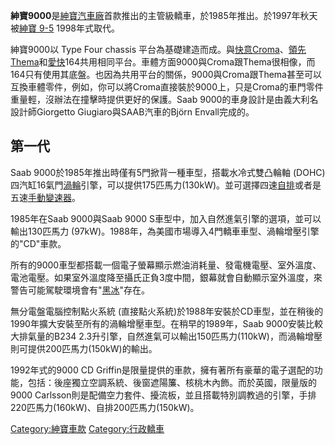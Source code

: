 {{noteTA
|T = zh-hans:萨博9000; zh-tw:紳寶9000; zh-hk:紳寶9000;
|1 = zh-hans:萨博; zh-tw:紳寶; zh-hk:紳寶;
}}
{{Inappropriate person|time=2017-1-27}}
{{Infobox Automobile
|name=紳寶 9000
|manufacturer=[[萨博汽車|紳寶]]
|parent_company =[[通用汽車公司|通用汽車公司]]
|production=1985-1998<br />(生產503,087輛)
|class=[[主管級房車|主管級房車]]
|image=[[File:1993_Saab_9000_CS_2.3i_hatchback_(2015-07-09)_01.jpg|260px]]
|successor=[[紳寶_9-5|紳寶 9-5]]|body_style=4門 [[轎車|轎車]]<br />5門 [[掀背|掀背]]
|layout=[[前置引擎|前置引擎]] [[前輪驅動|前輪驅動]]
|wheelbase=2672 mm
|transmission=4速 [[自排|自排]]<br />
5速 [[手排|手動變速器]]
}}

'''紳寶9000'''是[[紳寶汽車|紳寶汽車廠]]首款推出的主管級轎車，於1985年推出。於1997年秋天被[[紳寶_9-5|紳寶 9-5]] 1998年式取代。

紳寶9000以 Type Four chassis 平台為基礎建造而成。與[[快意|快意]]Croma、[[蓝旗亚|領先]]Thema和[[阿尔法·罗密欧|愛快]]164共用相同平台。車體方面9000與Croma跟Thema很相像，而164只有使用其底盤。也因為共用平台的關係，9000與Croma跟Thema甚至可以互換車體零件，例如，你可以將Croma直接裝於9000上，只是Croma的車門零件重量輕，沒辦法在撞擊時提供更好的保護。Saab 9000的車身設計是由義大利名設計師Giorgetto Giugiaro與SAAB汽車的Björn Envall完成的。

==第一代==
{{Infobox Automobile generation
|name=第一代
|assembly={{SWE}}[[特羅爾海坦|特羅爾海坦]]<br />
{{FIN}}[[新考蓬基|新考蓬基]](1985-1991)
|image=[[File:1985_Saab_9000_(9192309363).jpg|250px]]
|production=1985–1992
|engine=2.0L 130匹馬力 <br />[[直列四缸|直列四汽缸]]引擎<br />2.0L 160匹馬力 <br />[[渦輪增壓器|渦輪增壓]] [[直列四缸|直列四汽缸]]引擎<br />2.0L 175匹馬力<br /> [[渦輪增壓器|渦輪增壓]]  [[直列四缸|直列四汽缸]]引擎<br />2.3L 150匹馬力<br />  [[直列四缸|直列四汽缸]]引擎<br />2.3L 200匹馬力<br /> [[渦輪增壓器|渦輪增壓]]  [[直列四缸|直列四汽缸]]引擎<br />2.3L 220匹馬力<br /> [[渦輪增壓器|渦輪增壓]]  [[直列四缸|直列四汽缸]]引擎
|height=1420 mm
|width=1763 mm
|length=1988-1989: 4620 mm<br />1990-1992 掀背: 4665 mm<br />1990-1992 轎車: 4782 mm
|weight=
|designer     = [[Giorgetto_Giugiaro|Giorgetto Giugiaro]]/[[Björn_Envall|Björn Envall]]
}}

Saab 9000於1985年推出時僅有5門掀背一種車型，搭載水冷式雙凸輪軸 (DOHC)四汽缸16氣門[[渦輪增壓器|渦輪]]引擎，可以提供175匹馬力(130kW)。並可選擇四速[[自排|自排]]或者是五速[[手排|手動變速器]]。

1985年在Saab 9000與Saab 9000 S車型中，加入自然進氣引擎的選項，並可以輸出130匹馬力 (97kW)。1988年，為美國市場導入4門轎車車型、渦輪增壓引擎的"CD"車款。

所有的9000車型都搭載一個電子螢幕顯示燃油消耗量、發電機電壓、室外溫度、電池電壓。如果室外溫度降至攝氏正負3度中間，銀幕就會自動顯示室外溫度，來警告可能駕駛環境會有"[[黑冰|黑冰]]"存在。

無分電盤電腦控制點火系統 (直接點火系統)於1988年安裝於CD車型，並在稍後的1990年擴大安裝至所有的渦輪增壓車型。在稍早的1989年，Saab 9000安裝比較大排氣量的B234 2.3升引擎，自然進氣可以輸出150匹馬力(110kW)，而渦輪增壓則可提供200匹馬力(150kW)的輸出。

1992年式的9000 CD Griffin是限量提供的車款，擁有著所有豪華的電子選配的功能，包括：後座獨立空調系統、後窗遮陽簾、核桃木內飾。而於英國，限量版的 9000 Carlsson則是配備空力套件、擾流板，並且搭載特別調教過的引擎，手排220匹馬力(160kW)、自排200匹馬力(150kW)。

[[Category:紳寶車款|Category:紳寶車款]]
[[Category:行政轎車|Category:行政轎車]]